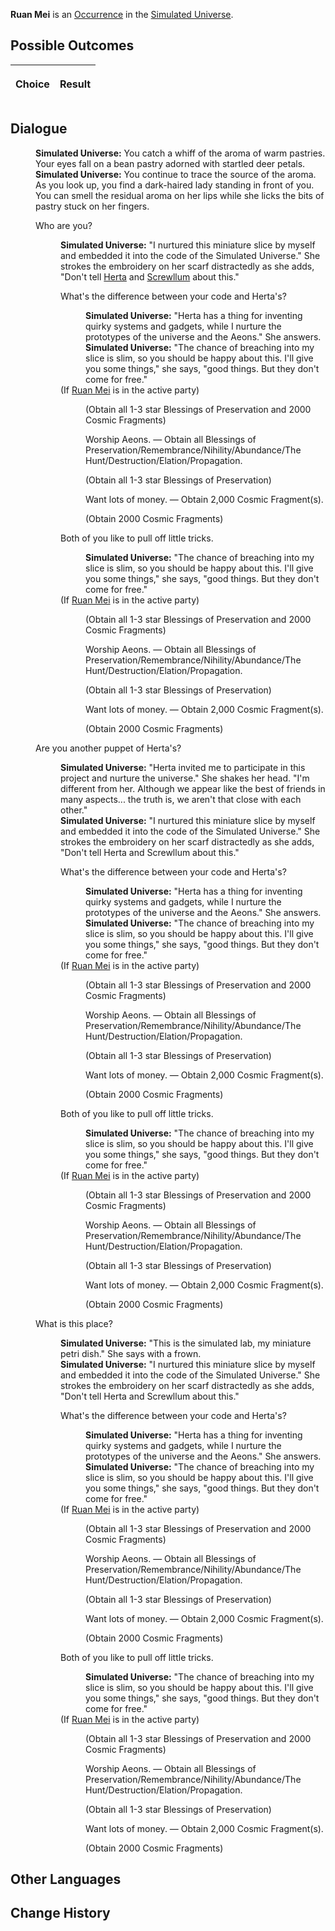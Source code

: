 {{Simulated Universe Event Infobox
|title         = Ruan Mei
|image         = Random Event Bonus.png
|type          =
|domains_su    = Occurrence
|domains_ext   = Occurrence
|domains_swarm = 
|domains_gng   = 
|requirements  =
|prev          = 
|next          = 
|indexRewards  =
|characters    = Herta;Ruan Mei;Screwllum
}}
'''Ruan Mei''' is an [[Simulated Universe/Occurrence|Occurrence]] in the [[Simulated Universe]].

==Possible Outcomes==
{| class="article-table"
!Choice
!Result

|}

<!--
==Gameplay Notes==

-->
==Dialogue==
{{Dialogue Start}}
:'''Simulated Universe:''' You catch a whiff of the aroma of warm pastries. Your eyes fall on a bean pastry adorned with startled deer petals.
:'''Simulated Universe:''' You continue to trace the source of the aroma. As you look up, you find a dark-haired lady standing in front of you. You can smell the residual aroma on her lips while she licks the bits of pastry stuck on her fingers.
:{{DIcon|Arrow}} Who are you?
::'''Simulated Universe:''' "I nurtured this miniature slice by myself and embedded it into the code of the Simulated Universe." She strokes the embroidery on her scarf distractedly as she adds, "Don't tell [[Herta]] and [[Screwllum]] about this."
::{{DIcon|Arrow}} What's the difference between your code and Herta's?
:::'''Simulated Universe:''' "Herta has a thing for inventing quirky systems and gadgets, while I nurture the prototypes of the universe and the Aeons." She answers.
:::'''Simulated Universe:''' "The chance of breaching into my slice is slim, so you should be happy about this. I'll give you some things," she says, "good things. But they don't come for free."
::;(If [[Ruan Mei]] is in the active party){{Verify}}
:::{{SU Special Dialogue|Ruan Mei|You are... [[Ruan Mei]]?|Obtain all Blessings of Preservation/Remembrance/Nihility/Abundance/The Hunt/Destruction/Elation/Propagation and 2,000 Cosmic Fragment(s).}}
:::;(Obtain all 1-3 star Blessings of Preservation and 2000 Cosmic Fragments)
:::{{DIcon|Star}} Worship Aeons. &mdash; Obtain all Blessings of Preservation/Remembrance/Nihility/Abundance/The Hunt/Destruction/Elation/Propagation.
:::;(Obtain all 1-3 star Blessings of Preservation)
:::{{DIcon|Star}} Want lots of money. &mdash; Obtain 2,000 Cosmic Fragment(s).
:::;(Obtain 2000 Cosmic Fragments)
::{{DIcon|Arrow}} Both of you like to pull off little tricks.
:::'''Simulated Universe:''' "The chance of breaching into my slice is slim, so you should be happy about this. I'll give you some things," she says, "good things. But they don't come for free."
::;(If [[Ruan Mei]] is in the active party){{Verify}}
:::{{SU Special Dialogue|Ruan Mei|You are... Ruan Mei?|Obtain all Blessings of Preservation/Remembrance/Nihility/Abundance/The Hunt/Destruction/Elation/Propagation and 2,000 Cosmic Fragment(s).}}
:::;(Obtain all 1-3 star Blessings of Preservation and 2000 Cosmic Fragments)
:::{{DIcon|Star}} Worship Aeons. &mdash; Obtain all Blessings of Preservation/Remembrance/Nihility/Abundance/The Hunt/Destruction/Elation/Propagation.
:::;(Obtain all 1-3 star Blessings of Preservation)
:::{{DIcon|Star}} Want lots of money. &mdash; Obtain 2,000 Cosmic Fragment(s).
:::;(Obtain 2000 Cosmic Fragments)
:{{DIcon|Arrow}} Are you another puppet of Herta's?
::'''Simulated Universe:''' "Herta invited me to participate in this project and nurture the universe." She shakes her head. "I'm different from her. Although we appear like the best of friends in many aspects... the truth is, we aren't that close with each other."
::'''Simulated Universe:''' "I nurtured this miniature slice by myself and embedded it into the code of the Simulated Universe." She strokes the embroidery on her scarf distractedly as she adds, "Don't tell Herta and Screwllum about this."
::{{DIcon|Arrow}} What's the difference between your code and Herta's?
:::'''Simulated Universe:''' "Herta has a thing for inventing quirky systems and gadgets, while I nurture the prototypes of the universe and the Aeons." She answers.
:::'''Simulated Universe:''' "The chance of breaching into my slice is slim, so you should be happy about this. I'll give you some things," she says, "good things. But they don't come for free."
::;(If [[Ruan Mei]] is in the active party){{Verify}}
:::{{SU Special Dialogue|Ruan Mei|You are... Ruan Mei?|Obtain all Blessings of Preservation/Remembrance/Nihility/Abundance/The Hunt/Destruction/Elation/Propagation and 2,000 Cosmic Fragment(s).}}
:::;(Obtain all 1-3 star Blessings of Preservation and 2000 Cosmic Fragments)
:::{{DIcon|Star}} Worship Aeons. &mdash; Obtain all Blessings of Preservation/Remembrance/Nihility/Abundance/The Hunt/Destruction/Elation/Propagation.
:::;(Obtain all 1-3 star Blessings of Preservation)
:::{{DIcon|Star}} Want lots of money. &mdash; Obtain 2,000 Cosmic Fragment(s).
:::;(Obtain 2000 Cosmic Fragments)
::{{DIcon|Arrow}} Both of you like to pull off little tricks.
:::'''Simulated Universe:''' "The chance of breaching into my slice is slim, so you should be happy about this. I'll give you some things," she says, "good things. But they don't come for free."
::;(If [[Ruan Mei]] is in the active party){{Verify}}
:::{{SU Special Dialogue|Ruan Mei|You are... Ruan Mei?|Obtain all Blessings of Preservation/Remembrance/Nihility/Abundance/The Hunt/Destruction/Elation/Propagation and 2,000 Cosmic Fragment(s).}}
:::;(Obtain all 1-3 star Blessings of Preservation and 2000 Cosmic Fragments)
:::{{DIcon|Star}} Worship Aeons. &mdash; Obtain all Blessings of Preservation/Remembrance/Nihility/Abundance/The Hunt/Destruction/Elation/Propagation.
:::;(Obtain all 1-3 star Blessings of Preservation)
:::{{DIcon|Star}} Want lots of money. &mdash; Obtain 2,000 Cosmic Fragment(s).
:::;(Obtain 2000 Cosmic Fragments)
:{{DIcon|Arrow}} What is this place?
::'''Simulated Universe:''' "This is the simulated lab, my miniature petri dish." She says with a frown.
::'''Simulated Universe:''' "I nurtured this miniature slice by myself and embedded it into the code of the Simulated Universe." She strokes the embroidery on her scarf distractedly as she adds, "Don't tell Herta and Screwllum about this."
::{{DIcon|Arrow}} What's the difference between your code and Herta's?
:::'''Simulated Universe:''' "Herta has a thing for inventing quirky systems and gadgets, while I nurture the prototypes of the universe and the Aeons." She answers.
:::'''Simulated Universe:''' "The chance of breaching into my slice is slim, so you should be happy about this. I'll give you some things," she says, "good things. But they don't come for free."
::;(If [[Ruan Mei]] is in the active party){{Verify}}
:::{{SU Special Dialogue|Ruan Mei|You are... Ruan Mei?|Obtain all Blessings of Preservation/Remembrance/Nihility/Abundance/The Hunt/Destruction/Elation/Propagation and 2,000 Cosmic Fragment(s).}}
:::;(Obtain all 1-3 star Blessings of Preservation and 2000 Cosmic Fragments)
:::{{DIcon|Star}} Worship Aeons. &mdash; Obtain all Blessings of Preservation/Remembrance/Nihility/Abundance/The Hunt/Destruction/Elation/Propagation.
:::;(Obtain all 1-3 star Blessings of Preservation)
:::{{DIcon|Star}} Want lots of money. &mdash; Obtain 2,000 Cosmic Fragment(s).
:::;(Obtain 2000 Cosmic Fragments)
::{{DIcon|Arrow}} Both of you like to pull off little tricks.
:::'''Simulated Universe:''' "The chance of breaching into my slice is slim, so you should be happy about this. I'll give you some things," she says, "good things. But they don't come for free."
::;(If [[Ruan Mei]] is in the active party){{Verify}}
:::{{SU Special Dialogue|Ruan Mei|You are... Ruan Mei?|Obtain all Blessings of Preservation/Remembrance/Nihility/Abundance/The Hunt/Destruction/Elation/Propagation and 2,000 Cosmic Fragment(s).}}
:::;(Obtain all 1-3 star Blessings of Preservation and 2000 Cosmic Fragments)
:::{{DIcon|Star}} Worship Aeons. &mdash; Obtain all Blessings of Preservation/Remembrance/Nihility/Abundance/The Hunt/Destruction/Elation/Propagation.
:::;(Obtain all 1-3 star Blessings of Preservation)
:::{{DIcon|Star}} Want lots of money. &mdash; Obtain 2,000 Cosmic Fragment(s).
:::;(Obtain 2000 Cosmic Fragments)
{{Dialogue End}}

==Other Languages==
{{Other Languages
|en   = Ruan Mei
|zhs  = 阮•梅
|zht  = 阮•梅
|ja   = ルアン・メェイ
|ko   = 완•매
|es   = Ruan Mei
|fr   = Ruan Mei
|ru   = Жуань Мэй
|th   = Ruan Mei
|vi   = Ruan Mei
|de   = Ruan Mei
|id   = Ruan Mei
|pt   = Ruan Mei
}}

==Change History==
{{Change History|1.3}}

